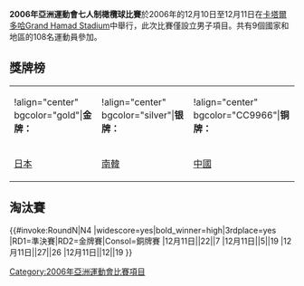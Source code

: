{{NoteTA|G1=Sports}}
'''2006年亞洲運動會七人制橄欖球比賽'''於2006年的12月10日至12月11日在[[卡塔爾|卡塔爾]][[多哈|多哈]][[Grand_Hamad_Stadium|Grand Hamad Stadium]]中舉行，此次比賽僅設立男子項目。共有9個國家和地區的108名運動員參加。

== 獎牌榜 ==
{| class="wikitable"
|!align="center" bgcolor="gold"|'''金牌：'''
|!align="center" bgcolor="silver"|'''银牌：'''
|!align="center" bgcolor="CC9966"|'''铜牌：'''
|-
|style="vertical-align: middle"|{{flagicon|JPN}}[[日本|日本]] 
|style="vertical-align: middle"|{{flagicon|KOR}}[[南韓|南韓]] 
|style="vertical-align: middle"|{{flagicon|CHN}}[[中國|中國]] 
|}

== 淘汰賽 ==
{{#invoke:RoundN|N4
|widescore=yes|bold_winner=high|3rdplace=yes
|RD1=準決賽|RD2=金牌賽|Consol=銅牌賽
<!--Date-Place/Team 1/Score 1/Team 2/Score 2 -->
<!-- semi finals -->
|12月11日|{{ru7|JPN}}|22|{{ru7|TPE}}|7
|12月11日|{{ru7|CHN}}|5|{{ru7|KOR|1997}}|19
<!--final -->
|12月11日|{{ru7|JPN}}|27|{{ru7|KOR|1997}}|26
<!--third place -->
|12月11日|{{ru7|TPE}}|12|{{ru7|CHN}}|19
}}

{{2006年亞洲運動會項目}}
{{亞洲運動會橄欖球比賽}}
[[Category:2006年亞洲運動會比賽項目|Category:2006年亞洲運動會比賽項目]]